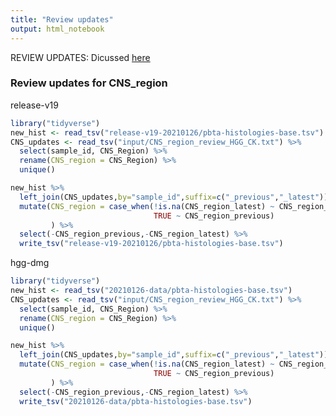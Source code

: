 ```yaml
---
title: "Review updates"
output: html_notebook
---
```


REVIEW UPDATES: Dicussed [here](https://github.com/d3b-center/d3b-pnoc003-HGG-DMG-omics/issues/196#issuecomment-773528346)

### Review updates for CNS_region

release-v19
```r
library("tidyverse")
new_hist <- read_tsv("release-v19-20210126/pbta-histologies-base.tsv")
CNS_updates <- read_tsv("input/CNS_region_review_HGG_CK.txt") %>%
  select(sample_id, CNS_Region) %>%
  rename(CNS_region = CNS_Region) %>%
  unique()

new_hist %>%
  left_join(CNS_updates,by="sample_id",suffix=c("_previous","_latest")) %>%
  mutate(CNS_region = case_when(!is.na(CNS_region_latest) ~ CNS_region_latest,
                                TRUE ~ CNS_region_previous)
         ) %>%
  select(-CNS_region_previous,-CNS_region_latest) %>%
  write_tsv("release-v19-20210126/pbta-histologies-base.tsv")
```


hgg-dmg
```r
library("tidyverse")
new_hist <- read_tsv("20210126-data/pbta-histologies-base.tsv")
CNS_updates <- read_tsv("input/CNS_region_review_HGG_CK.txt") %>%
  select(sample_id, CNS_Region) %>%
  rename(CNS_region = CNS_Region) %>%
  unique()

new_hist %>%
  left_join(CNS_updates,by="sample_id",suffix=c("_previous","_latest")) %>%
  mutate(CNS_region = case_when(!is.na(CNS_region_latest) ~ CNS_region_latest,
                                TRUE ~ CNS_region_previous)
         ) %>%
  select(-CNS_region_previous,-CNS_region_latest) %>%
  write_tsv("20210126-data/pbta-histologies-base.tsv")
```
